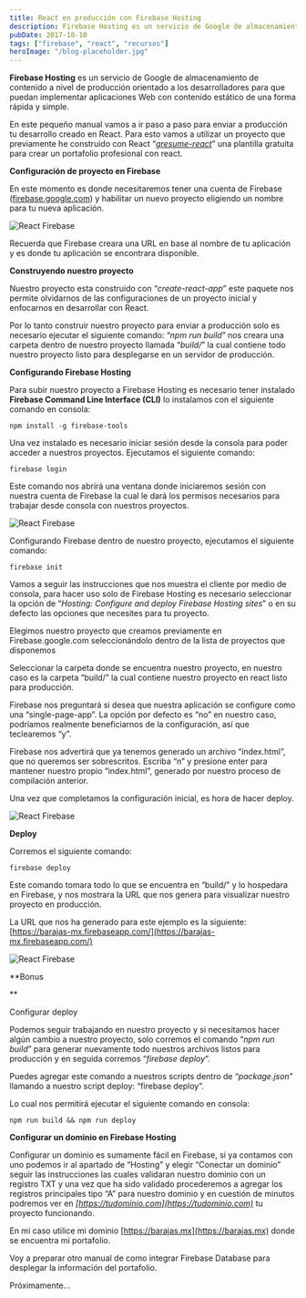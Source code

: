 ```yaml
---
title: React en producción con Firebase Hosting
description: Firebase Hosting es un servicio de Google de almacenamiento de contenido a nivel de producción orientado a los desarrolladores para que puedan implementar aplicaciones Web con contenido estático de una forma rápida y simple.
pubDate: 2017-10-10
tags: ["firebase", "react", "recursos"]
heroImage: "/blog-placeholder.jpg"
---
```


**Firebase Hosting** es un servicio de Google de almacenamiento de contenido a nivel de producción orientado a los desarrolladores para que puedan implementar aplicaciones Web con contenido estático de una forma rápida y simple.

En este pequeño manual vamos a ir paso a paso para enviar a producción tu desarrollo creado en React. Para esto vamos a utilizar un proyecto que previamente he construido con React “[_gresume-react_](https://github.com/gndx/gresume-react)” una plantilla gratuita para crear un portafolio profesional con react.

**Configuración de proyecto en Firebase**

En este momento es donde necesitaremos tener una cuenta de Firebase ([firebase.google.com](http://firebase.google.com)) y habilitar un nuevo proyecto eligiendo un nombre para tu nueva aplicación.

![React Firebase](https://i1.wp.com/gndx.co/wp-content/uploads/2017/10/react-firebase-gndx-01.png?resize=700%2C482&ssl=1)

Recuerda que Firebase creara una URL en base al nombre de tu aplicación y es donde tu aplicación se encontrara disponible.

**Construyendo nuestro proyecto**

Nuestro proyecto esta construido con “_create-react-app_” este paquete nos permite olvidarnos de las configuraciones de un proyecto inicial y enfocarnos en desarrollar con React.

Por lo tanto construir nuestro proyecto para enviar a producción solo es necesario ejecutar el siguiente comando: “_npm run build_” nos creara una carpeta dentro de nuestro proyecto llamada “_build/_” la cual contiene todo nuestro proyecto listo para desplegarse en un servidor de producción.

**Configurando Firebase Hosting**

Para subir nuestro proyecto a Firebase Hosting es necesario tener instalado **Firebase Command Line Interface (CLI)** lo instalamos con el siguiente comando en consola:

`npm install -g firebase-tools`

Una vez instalado es necesario iniciar sesión desde la consola para poder acceder a nuestros proyectos. Ejecutamos el siguiente comando:

`firebase login`

Este comando nos abrirá una ventana donde iniciaremos sesión con nuestra cuenta de Firebase la cual le dará los permisos necesarios para trabajar desde consola con nuestros proyectos.

![React Firebase](https://i0.wp.com/gndx.co/wp-content/uploads/2017/10/react-firebase-gndx-02.png?resize=691%2C839&ssl=1)

Configurando Firebase dentro de nuestro proyecto, ejecutamos el siguiente comando:

`firebase init`

Vamos a seguir las instrucciones que nos muestra el cliente por medio de consola, para hacer uso solo de Firebase Hosting es necesario seleccionar la opción de “_Hosting: Configure and deploy Firebase Hosting sites_” o en su defecto las opciones que necesites para tu proyecto.

Elegimos nuestro proyecto que creamos previamente en Firebase.google.com seleccionándolo dentro de la lista de proyectos que disponemos

Seleccionar la carpeta donde se encuentra nuestro proyecto, en nuestro caso es la carpeta “build/” la cual contiene nuestro proyecto en react listo para producción.

Firebase nos preguntará si desea que nuestra aplicación se configure como una “single-page-app”. La opción por defecto es “no” en nuestro caso, podríamos realmente beneficiarnos de la configuración, así que teclearemos “y”.

Firebase nos advertirá que ya tenemos generado un archivo “index.html”, que no queremos ser sobrescritos. Escriba “n” y presione enter para mantener nuestro propio “index.html”, generado por nuestro proceso de compilación anterior.

Una vez que completamos la configuración inicial, es hora de hacer deploy.

![React Firebase](https://i0.wp.com/gndx.co/wp-content/uploads/2017/10/react-firebase-gndx-03.png?resize=700%2C402&ssl=1)

**Deploy**

Corremos el siguiente comando:

`firebase deploy`

Este comando tomara todo lo que se encuentra en “build/” y lo hospedara en Firebase, y nos mostrara la URL que nos genera para visualizar nuestro proyecto en producción.

La URL que nos ha generado para este ejemplo es la siguiente: [https://barajas-mx.firebaseapp.com/](https://barajas-mx.firebaseapp.com/)

![React Firebase](https://i1.wp.com/gndx.co/wp-content/uploads/2017/10/react-firebase-gndx-04.png?resize=700%2C453&ssl=1)

\*\*Bonus

\*\*

Configurar deploy

Podemos seguir trabajando en nuestro proyecto y si necesitamos hacer algún cambio a nuestro proyecto, solo corremos el comando “_npm run build_” para generar nuevamente todo nuestros archivos listos para producción y en seguida corremos “_firebase deploy_“.

Puedes agregar este comando a nuestros scripts dentro de “_package.json_” llamando a nuestro script deploy: “firebase deploy”.

Lo cual nos permitirá ejecutar el siguiente comando en consola:

`npm run build && npm run deploy`

**Configurar un dominio en Firebase Hosting**

Configurar un dominio es sumamente fácil en Firebase, si ya contamos con uno podemos ir al apartado de “Hosting” y elegir “Conectar un dominio” seguir las instrucciones las cuales validaran nuestro dominio con un registro TXT y una vez que ha sido validado procederemos a agregar los registros principales tipo “A” para nuestro dominio y en cuestión de minutos podremos ver en _[https://tudominio.com](https://tudominio.com)_ tu proyecto funcionando.

En mi caso utilice mi dominio [https://barajas.mx](https://barajas.mx) donde se encuentra mi portafolio.

Voy a preparar otro manual de como integrar Firebase Database para desplegar la información del portafolio.

Próximamente…
